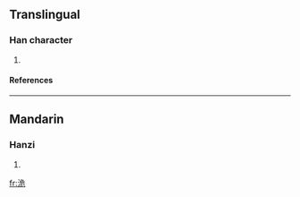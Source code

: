 ==Translingual==
===Han character===
{{Han char|rn=85|rad=水|as=06|sn=9|four=3711<sub>2</sub>|canj=水弓一山 (ENMU)}}
# {{defn|Han|sort=水06}}
====References====
{{Han ref|kx=0619.250|dkj=17360|hdz=31613.040|uh=6D08|ud=27912|bh=CFAA|bd=53162}}

----
==Mandarin==
===Hanzi===
{{cmn-hanzi|pin=[[wéi]] (wei2), [[xiáng]] (xiang2), [[yǎng]] (yang3)|wg=wei<sup>2</sup>, hsiang<sup>2</sup>, yang<sup>3</sup>}}
# {{defn|Mandarin}}

[[fr:洈]]